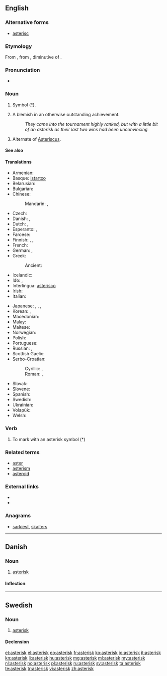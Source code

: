 {{also|Asterix}}
==English==

===Alternative forms===
* [[asterisc]]

===Etymology===
From {{etyl|LL.}} {{term|asteriscus}}, from {{etyl|grc}} {{term|ἀστερίσκος|tr=asteriskos|sc=polytonic||a little star, asterisk, used in manuscripts to mark passages}}, diminutive of {{term|ἀστήρ|tr=aster|sc=polytonic||a star}}.

===Pronunciation===
* {{audio|en-us-asterisk.ogg|Audio (US)}}

===Noun===
{{en-noun}}

# Symbol ([[*]]).
# {{context|sports|US}} A blemish in an otherwise outstanding achievement.
#: ''They came into the tournament highly ranked, but with a little bit of an asterisk as their last two wins had been unconvincing.''
# {{biology}} Alternate of [[Asteriscus]].

====See also====
{{typography marks}}

====Translations====
{{trans-top|symbol used to highlight words or sentences}}
* Armenian: {{t-|hy|աստղանիշ|tr=astġaniš}}
* Basque: [[istartxo]]
* Belarusian: {{t-|be|зорачка|f|tr=zóračka|sc=Cyrl}}
* Bulgarian: {{t-|bg|звездичка|f|tr=zvézdička|sc=Cyrl}}
* Chinese:
*: Mandarin: {{t|cmn|星號|sc=Hani}}, {{t|cmn|星号|tr=xīnghào|sc=Hani}}
* Czech: {{t-|cs|hvězdička|f}}
* Danish: {{t-|da|asterisk}}, {{t+|da|stjerne}}
* Dutch: {{t+|nl|asterisk|f}}, {{t+|nl|sterretje|n}}
* Esperanto: {{t-|eo|steleto}},  {{t-|eo|asterisko}}
* Faroese: {{t-|fo|asteriksur|m}}
* Finnish: {{t+|fi|asteriski}}, {{t+|fi|tähti}}, {{t-|fi|tähti-merkki}}
* French: {{t+|fr|astérisque|m}}
* German: {{t+|de|Sternchen|n}}, {{t+|de|Asterisk|m}}
* Greek: {{t+|el|αστερίσκος|m|tr=asterískos|sc=Grek}}
*: Ancient: {{tø|grc|ἀστερίσκος|m}}
* Icelandic: {{t+|is|stjörnumerki|n}}
* Ido: {{t+|io|steleto}},  {{t+|io|asterisko}}
* Interlingua: [[asterisco]]
* Irish: {{t+|ga|réalta|f}}
* Italian: {{t-|it|asterisco|m}}
{{trans-mid}}
* Japanese: {{t+|ja|アスタリスク|tr=asutarisuku}}, {{t-|ja|星印|tr=ほしじるし, hoshi jirushi}}, {{t-|ja|星号|tr=せいごう, seigō}}, {{t-|ja|スター|tr=sutā|sc=Jpan}}
* Korean: {{t+|ko|별표|tr=byeolpyo|sc=Kore}}, {{t-|ko|애스테리스크|tr=aeseuteriseukeu|sc=Kore}}
* Macedonian: {{t-|mk|ѕвездичка|f|tr=dzvézdička|sc=Cyrl}}
* Malay: {{t-|ms|tanda bintang}}
* Maltese: {{t-|mt|asteriks}}
* Norwegian: {{t+|no|asterisk}}
* Polish: {{t+|pl|gwiazdka|f}}
* Portuguese: {{t+|pt|asterisco|m}}
* Russian: {{t+|ru|звёздочка|f|tr=zvjózdočka|sc=Cyrl}}, {{t+|ru|астериск|m|tr=asterísk|sc=Cyrl}}
* Scottish Gaelic: {{t-|gd|reul|f}}
* Serbo-Croatian:
*: Cyrillic: {{t-|sh|звездица|f}}, {{t-|sh|астериск|m}}
*: Roman: {{t-|sh|zvezdica|f}}, {{t-|sh|asterisk|m}}
* Slovak: {{t-|sk|hviezdička|f}}
* Slovene: {{t-|sl|zvezdica|f}}
* Spanish: {{t+|es|asterisco|m}}
* Swedish: {{t+|sv|asterisk|c}}
* Ukrainian: {{t-|uk|зірочка|f|tr=zíročka|sc=Cyrl}}
* Volapük: {{t+|vo|stelül}}
* Welsh: {{t+|cy|seren|f}}
{{trans-bottom}}

===Verb===
{{en-verb}}

# To mark with an asterisk symbol (*)

===Related terms===
* [[aster]]
* [[asterism]]
* [[asteroid]]

===External links===
* {{R:Webster 1913}}
* {{R:Century 1911}}

===Anagrams===
* [[sarkiest#English|sarkiest]], [[skaiters#English|skaiters]]

----

==Danish==
{{wikipedia|lang=da}}

===Noun===
{{da-noun|en|er}}

# [[#English|asterisk]]

====Inflection====
{{da-noun-infl|en|er}}

----

==Swedish==

===Noun===
{{sv-noun|g=c}}

# [[#English|asterisk]]

====Declension====
{{sv-noun-reg-er}}

[[et:asterisk]]
[[el:asterisk]]
[[eo:asterisk]]
[[fr:asterisk]]
[[ko:asterisk]]
[[io:asterisk]]
[[it:asterisk]]
[[kn:asterisk]]
[[li:asterisk]]
[[hu:asterisk]]
[[mg:asterisk]]
[[ml:asterisk]]
[[my:asterisk]]
[[nl:asterisk]]
[[no:asterisk]]
[[pl:asterisk]]
[[ru:asterisk]]
[[sv:asterisk]]
[[ta:asterisk]]
[[te:asterisk]]
[[tr:asterisk]]
[[vi:asterisk]]
[[zh:asterisk]]